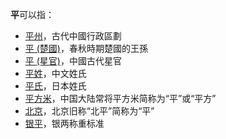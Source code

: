 '''平'''可以指：
*[[平州|平州]]，古代中國行政區劃
*[[平_(楚國)|平 (楚國)]]，春秋時期楚國的王孫
*[[平_(星官)|平 (星官)]]，中國古代星官
*[[平姓|平姓]]，中文姓氏
*[[平氏|平氏]]，日本姓氏
*[[平方米|平方米]]，中国大陆常将平方米简称为“平”或“平方”
*[[北京|北京]]，北京旧称“北平”简称为“平”
*[[平色|银平]]，银两称重标准

{{disambig|Cat=一字消歧义}}